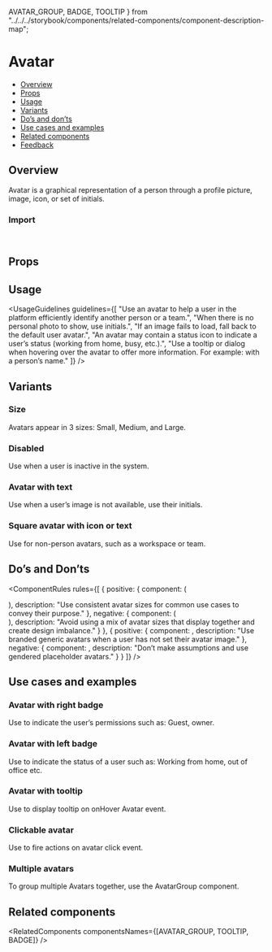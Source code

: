   AVATAR_GROUP,
  BADGE,
  TOOLTIP
} from "../../../storybook/components/related-components/component-description-map";

<Meta of={AvatarStories} />


# Avatar

- [Overview](#overview)
- [Props](#props)
- [Usage](#usage)
- [Variants](#variants)
- [Do’s and don’ts](#dos-and-donts)
- [Use cases and examples](#use-cases-and-examples)
- [Related components](#related-components)
- [Feedback](#feedback)

## Overview

Avatar is a graphical representation of a person through a profile picture, image, icon, or set of initials.

<Canvas of={AvatarStories.Overview} />

### Import

```js
import { Avatar } from "@vibe/core";
```

## Props

<PropsTable />

## Usage

<UsageGuidelines
  guidelines={[
    "Use an avatar to help a user in the platform efficiently identify another person or a team.",
    "When there is no personal photo to show, use initials.",
    "If an image fails to load, fall back to the default user avatar.",
    "An avatar may contain a status icon to indicate a user’s status (working from home, busy, etc.).",
    "Use a tooltip or dialog when hovering over the avatar to offer more information. For example: with a person’s name."
  ]}
/>

<TipMultipleAvatarsTogether />

## Variants

### Size

Avatars appear in 3 sizes: Small, Medium, and Large.

<Canvas of={AvatarStories.Size} />

### Disabled

Use when a user is inactive in the system.

<Canvas of={AvatarStories.Disable} />

### Avatar with text

Use when a user’s image is not available, use their initials.

<Canvas of={AvatarStories.AvatarWithText} />

### Square avatar with icon or text

Use for non-person avatars, such as a workspace or team.

<Canvas of={AvatarStories.SquareAvatar} />

## Do’s and Don’ts

<ComponentRules
  rules={[
    {
      positive: {
        component: (
          <div className="monday-storybook-avatar_multiple">
            <Avatar className="multiple-avatar" size="large" src={person1} type="img" />
            <Avatar className="multiple-avatar" size="large" src={person2} type="img" />
            <Avatar className="multiple-avatar" size="large" src={person3} type="img" />
          </div>
        ),
        description: "Use consistent avatar sizes for common use cases to convey their purpose."
      },
      negative: {
        component: (
          <div className="monday-storybook-avatar_multiple-reverse">
            <Avatar className="multiple-reverse-avatar" size="small" src={person1} type="img" />
            <Avatar className="multiple-reverse-avatar" size="medium" src={person2} type="img" />
            <Avatar className="multiple-reverse-avatar" size="large" src={person3} type="img" />
          </div>
        ),
        description: "Avoid using a mix of avatar sizes that display together and create design imbalance."
      }
    },
    {
      positive: {
        component: <Avatar src={maleIcon} type="img" />,
        description: "Use branded generic avatars when a user has not set their avatar image."
      },
      negative: {
        component: <Avatar src={femaleIcon} type="img" />,
        description: "Don’t make assumptions and use gendered placeholder avatars."
      }
    }
  ]}
/>

## Use cases and examples

### Avatar with right badge

Use to indicate the user’s permissions such as: Guest, owner.

<Canvas of={AvatarStories.AvatarWithRightBadge} />

### Avatar with left badge

Use to indicate the status of a user such as: Working from home, out of office etc.

<Canvas of={AvatarStories.AvatarWithLeftBadge} />

### Avatar with tooltip

Use to display tooltip on onHover Avatar event.

<Canvas of={AvatarStories.AvatarWithTooltip} />

### Clickable avatar

Use to fire actions on avatar click event.

<Canvas of={AvatarStories.ClickableAvatar} />

### Multiple avatars

To group multiple Avatars together, use the <StorybookLink page="Media/Avatar/AvatarGroup">AvatarGroup</StorybookLink> component.

<Canvas of={AvatarStories.MultipleAvatars} />

## Related components

<RelatedComponents componentsNames={[AVATAR_GROUP, TOOLTIP, BADGE]} />
